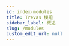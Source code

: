 ```yaml
---
id: index-modules
title: Trevas 模组
sidebar_label: 概述
slug: /modules
custom_edit_url: null
---
```



<div>
	<div className="row">
		<div className="col">
			<Card
				title="VTL Engine"
				description="Moteur d'exécution et son implémentation Java de base"
				page={useBaseUrl('/modules/engine')}
			/>
		</div>
		<div className="col">
			<Card
				title="VTL Parser"
				description="Parseur généré par Antlr à partir de la grammaire formelle de VTL 2.0"
				page={useBaseUrl('/modules/parser')}
			/>
		</div>
		<div className="col">
			<Card
				title="VTL Spark"
				description="Exécution de transformations VTL par Spark"
				page={useBaseUrl('/modules/spark')}
			/>
		</div>
	</div>
	<div className="row">
		<div className="col">
			<Card
				title="VTL Model"
				description="Modèle définissant les objets utilisés dans le moteur"
				page={useBaseUrl('/modules/model')}
			/>
		</div>
		<div className="col">
			<Card
				title="VTL JDBC"
				description="Utilisation de sources de données SQL"
				page={useBaseUrl('/modules/jdbc')}
			/>
		</div>
		<div className="col">
			<Card
				title="VTL Jackson"
				description="Sérialisation / désérialisation JSON de jeux de données"
				page={useBaseUrl('/modules/jackson')}
			/>
		</div>
	</div>
</div>
